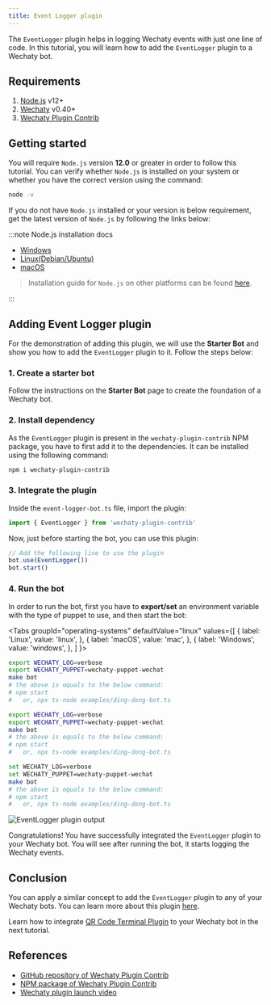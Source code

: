```yaml
---
title: Event Logger plugin
---
```


<!-- MDX import -->



The `EventLogger` plugin helps in logging Wechaty events with just one line of code. In this tutorial, you will learn how to add the `EventLogger` plugin to a Wechaty bot.

## Requirements

1. [Node.js](https://nodejs.org/en/download) v12+
2. [Wechaty](https://www.npmjs.com/package/wechaty) v0.40+
3. [Wechaty Plugin Contrib](https://www.npmjs.com/package/wechaty-plugin-contrib)

## Getting started

You will require `Node.js` version **12.0** or greater in order to follow this tutorial. You can verify whether `Node.js` is installed on your system or whether you have the correct version using the command:

```sh
node -v
```

If you do not have `Node.js` installed or your version is below requirement, get the latest version of `Node.js` by following the links below:

:::note Node.js installation docs

* [Windows](https://nodejs.org/en/download/package-manager/#windows)
* [Linux\(Debian/Ubuntu\)](https://nodejs.org/en/download/package-manager/#debian-and-ubuntu-based-linux-distributions)
* [macOS](https://nodejs.org/en/download/package-manager/#macos)

> Installation guide for `Node.js` on other platforms can be found [here](https://nodejs.org/en/download/package-manager/).

:::

## Adding Event Logger plugin

For the demonstration of adding this plugin, we will use the **Starter Bot** and show you how to add the `EventLogger` plugin to it. Follow the steps below:

### 1. Create a starter bot

Follow the instructions on the **Starter Bot** page to create the foundation of a Wechaty bot.

### 2. Install dependency

As the `EventLogger` plugin is present in the `wechaty-plugin-contrib` NPM package, you have to first add it to the dependencies. It can be installed using the following command:

```sh
npm i wechaty-plugin-contrib
```

### 3. Integrate the plugin

Inside the `event-logger-bot.ts` file, import the plugin:

```ts
import { EventLogger } from 'wechaty-plugin-contrib'
```

Now, just before starting the bot, you can use this plugin:

```ts
// Add the following line to use the plugin
bot.use(EventLogger())
bot.start()
```

### 4. Run the bot

In order to run the bot, first you have to **export/set** an environment variable with the type of puppet to use, and then start the bot:

<Tabs
  groupId="operating-systems"
  defaultValue="linux"
  values={[
    { label: 'Linux',   value: 'linux', },
    { label: 'macOS',   value: 'mac', },
    { label: 'Windows', value: 'windows', },
  ]
}>

<TabItem value="linux">

```bash
export WECHATY_LOG=verbose
export WECHATY_PUPPET=wechaty-puppet-wechat
make bot
# the above is equals to the below command:
# npm start
#   or, npx ts-node examples/ding-dong-bot.ts
```

</TabItem>
<TabItem value="mac">

```bash
export WECHATY_LOG=verbose
export WECHATY_PUPPET=wechaty-puppet-wechat
make bot
# the above is equals to the below command:
# npm start
#   or, npx ts-node examples/ding-dong-bot.ts
```

</TabItem>
<TabItem value="windows">

```bash
set WECHATY_LOG=verbose
set WECHATY_PUPPET=wechaty-puppet-wechat
make bot
# the above is equals to the below command:
# npm start
#   or, npx ts-node examples/ding-dong-bot.ts
```

</TabItem>
</Tabs>

![EventLogger plugin output](../../static/img/docs/using-plugin-with-wechaty/event-logger/event-logger-output.png)

Congratulations! You have successfully integrated the `EventLogger` plugin to your Wechaty bot. You will see after running the bot, it starts logging the Wechaty events.

## Conclusion

You can apply a similar concept to add the `EventLogger` plugin to any of your Wechaty bots. You can learn more about this plugin [here](https://github.com/wechaty/wechaty-plugin-contrib#2-eventlogger).

Learn how to integrate [QR Code Terminal Plugin](./qr-code-terminal) to your Wechaty bot in the next tutorial.

## References

* [GitHub repository of Wechaty Plugin Contrib](https://github.com/wechaty/wechaty-plugin-contrib)
* [NPM package of Wechaty Plugin Contrib](https://www.npmjs.com/package/wechaty-plugin-contrib)
* [Wechaty plugin launch video](https://www.youtube.com/watch?v=tfGZXoe_aA4)
